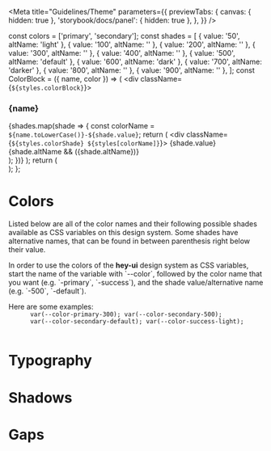 
<Meta
  title="Guidelines/Theme"
  parameters={{
    previewTabs: {
      canvas: { hidden: true },
      'storybook/docs/panel': { hidden: true },
    },
  }}
/>

  const colors = ['primary', 'secondary'];
  const shades = [
    { value: '50', altName: 'light' },
    { value: '100', altName: '' },
    { value: '200', altName: '' },
    { value: '300', altName: '' },
    { value: '400', altName: '' },
    { value: '500', altName: 'default' },
    { value: '600', altName: 'dark' },
    { value: '700', altName: 'darker' },
    { value: '800', altName: '' },
    { value: '900', altName: '' },
  ];
  const ColorBlock = ({ name, color }) => (
    <div className={`${styles.colorBlock}`}>
      <h3>{name}</h3>
      <div>
        {shades.map(shade => {
          const colorName = `${name.toLowerCase()}-${shade.value}`;
          return (
            <div className={`${styles.colorShade} ${styles[colorName]}`}>
              <span>{shade.value}</span>
              {shade.altName && <span>({shade.altName})</span>}
            </div>
          );
        })}
      </div>
    </div>
  );
  return (
    <div>
      <ColorBlock name="Primary" />
      <ColorBlock name="Secondary" />
      <ColorBlock name="Tertiary" />
      <ColorBlock name="Highlight-1" />
      <ColorBlock name="Highlight-2" />
      <ColorBlock name="Success" />
      <ColorBlock name="Error" />
      <ColorBlock name="Neutral" />
    </div>
  );
};

<Story name="Colors">
  <h1>Colors</h1>
  <p>
    Listed below are all of the color names and their following possible shades
    available as CSS variables on this design system. Some shades have
    alternative names, that can be found in between parenthesis right below
    their value.
  </p>
  <p>
    In order to use the colors of the <strong>hey-ui</strong> design system as
    CSS variables, start the name of the variable with `--color`, followed by
    the color name that you want (e.g. `-primary`, `-success`), and the shade
    value/alternative name (e.g. `-500`, `-default`).
  </p>
  <p>
    Here are some examples:
    <code>
      var(--color-primary-300); var(--color-secondary-500);
      var(--color-secondary-default); var(--color-success-light);
    </code>
  </p>
  <Colors />
</Story>

<Story name="Typography">
  <h1>Typography</h1>
</Story>

<Story name="Shadows">
  <h1>Shadows</h1>
</Story>

<Story name="Gaps">
  <h1>Gaps</h1>
</Story>
